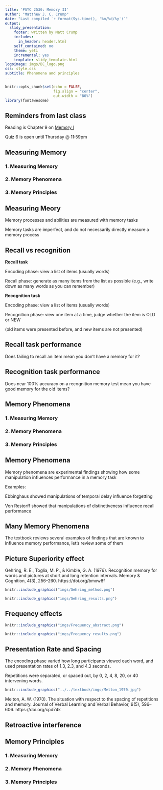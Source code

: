 ```yaml
---
title: 'PSYC 2530: Memory II'
author: "Matthew J. C. Crump"
date: "Last compiled `r format(Sys.time(), '%m/%d/%y')`"
output:
  slidy_presentation:
    footer: written by Matt Crump
    includes:
      in_header: header.html
    self_contained: no
    theme: yeti
    incremental: yes
    template: slidy_template.html
logoimage: imgs/BC_logo.png
css: style.css
subtitle: Phenomena and principles
---
```


```r
knitr::opts_chunk$set(echo = FALSE,
                      fig.align = "center",
                      out.width = "80%")
library(fontawesome)
```

## Reminders from last class

Reading is Chapter 9 on [Memory I](https://www.crumplab.com/cognition/textbook/memory-ii.html)

Quiz 6 is open until Thursday @ 11:59pm

##  Measuring Memory

### 1. Measuring Memory {.bolder}
### 2. Memory Phenomena {.greyout}
### 3. Memory Principles {.greyout}

## Measuring Meory

Memory processes and abilities are measured with memory tasks

Memory tasks are imperfect, and do not necessarily directly measure a memory process

## Recall vs recognition

:::: {.row}
::: {.col-md-6}

**Recall task**

Encoding phase: view a list of items (usually words)

Recall phase: generate as many items from the list as possible (e.g., write down as many words as you can remember)

:::

::: {.col-md-6}

**Recognition task**

Encoding phase: view a list of items (usually words)

Recognition phase: view one item at a time, judge whether the item is OLD or NEW

(old items were presented before, and new items are not presented)

:::
::::

## Recall task performance

Does failing to recall an item mean you don't have a memory for it?


## Recognition task performance

Does near 100% accuracy on a recognition memory test mean you have good memory for the old items?


##  Memory Phenomena

### 1. Measuring Memory {.greyout}
### 2. Memory Phenomena {.bolder}
### 3. Memory Principles {.greyout}

## Memory Phenomena

Memory phenomena are experimental findings showing how some manipulation influences performance in a memory task

Examples:

Ebbinghaus showed manipulations of temporal delay influence forgetting

Von Restorff showed that manipulations of distinctiveness influence recall performance

## Many Memory Phenomena

The textbook reviews several examples of findings that are known to influence memory performance, let's review some of them

## Picture Superiority effect

Gehring, R. E., Toglia, M. P., & Kimble, G. A. (1976). Recognition memory for words and pictures at short and long retention intervals. Memory & Cognition, 4(3), 256–260. https://doi.org/bmxw8f

:::: {.row}
::: {.col-md-6}

```r
knitr::include_graphics("imgs/Gehring_method.png")
```

:::

::: {.col-md-6}

```r
knitr::include_graphics("imgs/Gehring_results.png")
```

:::
::::

## Frequency effects

:::: {.row}
::: {.col-md-6}

```r
knitr::include_graphics("imgs/Frequency_abstract.png")
```

:::

::: {.col-md-6}

```r
knitr::include_graphics("imgs/Frequency_results.png")
```

:::
::::

## Presentation Rate and Spacing

:::: {.row}
::: {.col-md-6}

The encoding phase varied how long participants viewed each word, and used presentation rates of 1.3, 2.3, and 4.3 seconds.

Repetitions were separated, or spaced out, by 0, 2, 4, 8, 20, or 40 intervening words. 

:::

::: {.col-md-6}

```r
knitr::include_graphics("../../textbook/imgs/Melton_1970.jpg")
```

Melton, A. W. (1970). The situation with respect to the spacing of repetitions and memory. Journal of Verbal Learning and Verbal Behavior, 9(5), 596–606. https://doi.org/cpd74k

:::
::::

## Retroactive interference



##  Memory Principles

### 1. Measuring Memory {.greyout}
### 2. Memory Phenomena {.greyout}
### 3. Memory Principles {.bolder}




